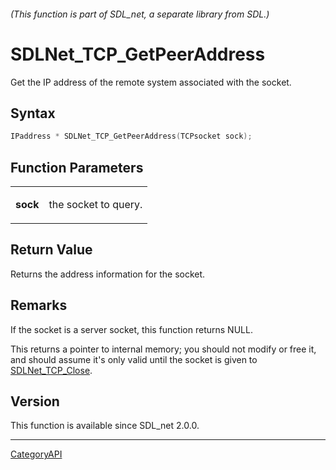 ====== (This function is part of SDL_net, a separate library from SDL.) ======
= SDLNet_TCP_GetPeerAddress =

Get the IP address of the remote system associated with the socket.

== Syntax ==

<syntaxhighlight lang='c'>
IPaddress * SDLNet_TCP_GetPeerAddress(TCPsocket sock);
</syntaxhighlight>

== Function Parameters ==

{|
|'''sock'''
|the socket to query.
|}

== Return Value ==

Returns the address information for the socket.

== Remarks ==

If the socket is a server socket, this function returns NULL.

This returns a pointer to internal memory; you should not modify or free
it, and should assume it's only valid until the socket is given to
[[SDLNet_TCP_Close]].

== Version ==

This function is available since SDL_net 2.0.0.

----
[[CategoryAPI]]


